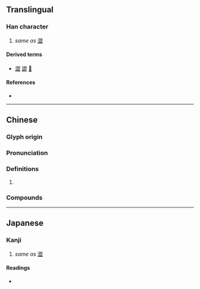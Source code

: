 {{character info/new}}
==Translingual==

===Han character===
{{Han char|rn=77|rad=止|as=09|sn=13|four=|canj=SIYMM|ids=⿰⿱刃止⿱刃止}}

# ''same as'' [[澀]]

====Derived terms====
* {{l|mul|㒊}} [[澀]] [[譅]] [[𧴙]]

====References====
* {{Han ref|kx=0576.430|dkj=16324|dj=0967.150|hdz=21444.110|uh=6B70|ud=27504}}

----

==Chinese==
{{zh-forms}}

===Glyph origin===
{{Han etym}}

===Pronunciation===
{{zh-pron
|m=sè
|c=saap3
|mc=y
|oc=y
|ma=
|cat=v
}}

===Definitions===
{{zh-hanzi}}

# {{lb|zh|Cantonese}} {{zh-only|歰氣|to [[argue]], [[wrangle]], [[disagree]]}}

===Compounds===
{{zh-der|歰氣}}

----

==Japanese==

===Kanji===
{{ja-kanji|grade=|rs=止09}}

# ''same as'' [[澀]]

====Readings====
* {{ja-readings|on=[[しゅう]] (shū), [[そう]] (sō)|kun=[[しぶる]] (shiburu), [[しぶい]] (shibui)}}